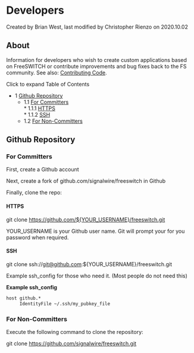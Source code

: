 
# Developers 

 Created by  Brian West, last modified by  Christopher Rienzo on 2020.10.02

## About

Information for developers who wish to create custom applications based on FreeSWITCH or contribute improvements and bug fixes back to the FS community. See also: [Contributing Code](./index.mdx#about).

  
Click to expand Table of Contents

* 1 [Github Repository](#github-repository--)  
   * 1.1 [For Committers](#for-committers)  
         * 1.1.1 [HTTPS](#https--)  
         * 1.1.2 [SSH](#ssh)  
   * 1.2 [For Non-Committers](#for-non-committers)

## Github Repository  

### For Committers

First, create a Github account

Next, create a fork of github.com/signalwire/freeswitch in Github

Finally, clone the repo:

#### HTTPS  

git clone https://github.com/${YOUR_USERNAME}/freeswitch.git

YOUR\_USERNAME is your Github user name. Git will prompt your for you password when required.

#### SSH

git clone ssh://git@github.com:${YOUR_USERNAME}/freeswitch.git

Example ssh\_config for those who need it. (Most people do not need this)

**Example ssh\_config**

```xml
host github.*
     IdentityFile ~/.ssh/my_pubkey_file
```

  
### For Non-Committers

Execute the following command to clone the repository:  

git clone https://github.com/signalwire/freeswitch.git
  
  

